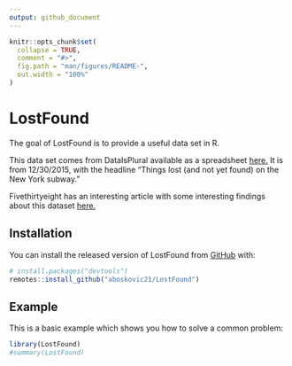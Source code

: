 ```yaml
---
output: github_document
---
```


<!-- README.md is generated from README.Rmd. Please edit that file -->

```r
knitr::opts_chunk$set(
  collapse = TRUE,
  comment = "#>",
  fig.path = "man/figures/README-",
  out.width = "100%"
)
```

# LostFound

<!-- badges: start -->

<!-- badges: end -->

The goal of LostFound is to provide a useful data set in R.

This data set comes from DataIsPlural available as a spreadsheet [here.](https://docs.google.com/spreadsheets/d/1wZhPLMCHKJvwOkP4juclhjFgqIY8fQFMemwKL2c64vk/edit#gid=0) It is from 12/30/2015, with the headline "Things lost (and not yet found) on the New York subway."

Fivethirtyeight has an interesting article with some interesting findings about this dataset [here.](https://fivethirtyeight.com/features/mta-new-york-lost-and-found-subway-most-common/)

## Installation

You can install the released version of LostFound from [GitHub](https://github.com/) with:

``` r
# install.packages("devtools")
remotes::install_github("aboskovic21/LostFound")
```

## Example

This is a basic example which shows you how to solve a common problem:

```r
library(LostFound)
#summary(LostFound)
```
